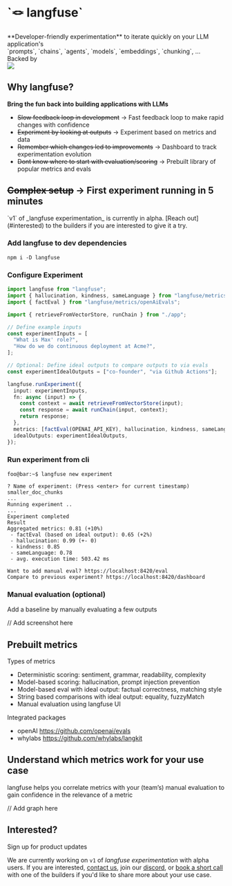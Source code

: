 
<div className="flex flex-col gap-9 mt-20 mb-10 md:mt-24 md:mb-20 lg:my-40 items-center">
  <h1 className="text-center text-4xl">`🪢 langfuse`</h1>
  <div className="text-xl text-center">
    <div className="mb-2">
      **Developer-friendly experimentation** to iterate quickly on your LLM
      application's
    </div>
    <div>
      `prompts`, `chains`, `agents`, `models`, `embeddings`, `chunking`, ...
    </div>
  </div>
  <ProductUpdateSignup source="Experimentation [Landingpage test]" />
  <div>
    <div className="text-center text-gray-500 pb-3 pt-10">Backed by</div>
    <Image src={ycImg} height={30} />
  </div>
</div>

## Why langfuse?

**Bring the fun back into building applications with LLMs**

- ~~Slow feedback loop in development~~
  → Fast feedback loop to make rapid changes with confidence
- ~~Experiment by looking at outputs~~
  → Experiment based on metrics and data
- ~~Remember which changes led to improvements~~
  → Dashboard to track experimentation evolution
- ~~Dont know where to start with evaluation/scoring~~
  → Prebuilt library of popular metrics and evals

## ~~Complex setup~~ -> First experiment running in 5 minutes

<Callout type="warning" emoji="🚧">
  `v1` of _langfuse experimentation_ is currently in alpha. [Reach
  out](#interested) to the builders if you are interested to give it a try.
</Callout>

<Steps>

### Add langfuse to dev dependencies

```console filename="terminal"
npm i -D langfuse
```

### Configure Experiment

```typescript filename="./experiment.ts"
import langfuse from "langfuse";
import { hallucination, kindness, sameLanguage } from "langfuse/metrics";
import { factEval } from "langfuse/metrics/openAiEvals";

import { retrieveFromVectorStore, runChain } from "./app";

// Define example inputs
const experimentInputs = [
  "What is Max' role?",
  "How do we do continuous deployment at Acme?",
];

// Optional: Define ideal outputs to compare outputs to via evals
const experimentIdealOutputs = ["co-founder", "via Github Actions"];

langfuse.runExperiment({
  input: experimentInputs,
  fn: async (input) => {
    const context = await retrieveFromVectorStore(input);
    const response = await runChain(input, context);
    return response;
  },
  metrics: [factEval(OPENAI_API_KEY), hallucination, kindness, sameLanguage],
  idealOutputs: experimentIdealOutputs,
});
```

### Run experiment from cli

```raw filename="terminal"
foo@bar:~$ langfuse new experiment

? Name of experiment: (Press <enter> for current timestamp) smaller_doc_chunks
...
Running experiment ..
...
Experiment completed
Result
Aggregated metrics: 0.81 (+10%)
 - factEval (based on ideal output): 0.65 (+2%)
 - hallucination: 0.99 (+- 0)
 - kindness: 0.85
 - sameLanguage: 0.78
 - avg. execution time: 503.42 ms

Want to add manual eval? https://localhost:8420/eval
Compare to previous experiment? https://localhost:8420/dashboard
```

### Manual evaluation (optional)

Add a baseline by manually evaluating a few outputs

// Add screenshot here

</Steps>

## Prebuilt metrics

Types of metrics

- Deterministic scoring: sentiment, grammar, readability, complexity
- Model-based scoring: hallucination, prompt injection prevention
- Model-based eval with ideal output: factual correctness, matching style
- String based comparisons with ideal output: equality, fuzzyMatch
- Manual evaluation using langfuse UI

Integrated packages

- openAI https://github.com/openai/evals
- whylabs https://github.com/whylabs/langkit

## Understand which metrics work for your use case

langfuse helps you correlate metrics with your (team’s) manual evaluation to gain confidence in the relevance of a metric

// Add graph here

## Interested?

Sign up for product updates

<div className="mt-2">
  <ProductUpdateSignup source="Experimentation [Landingpage test]" />
</div>

We are currently working on `v1` of _langfuse experimentation_ with alpha users. If you are interested, [contact us](experimentation@langfuse.com), join our [discord](https://discord.gg/7NXusRtqYU), or [book a short call](https://cal.com/marc-kl) with one of the builders if you'd like to share more about your use case.
